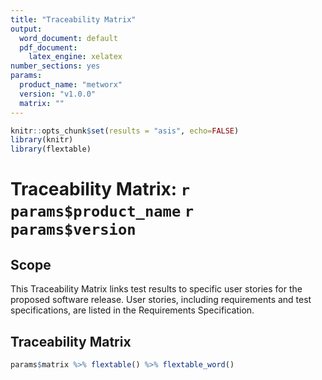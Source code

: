 ```yaml
---
title: "Traceability Matrix"
output:
  word_document: default
  pdf_document:
    latex_engine: xelatex
number_sections: yes
params:
  product_name: "metworx"
  version: "v1.0.0"
  matrix: ""
---
```


```r
knitr::opts_chunk$set(results = "asis", echo=FALSE)
library(knitr)
library(flextable)
```

# Traceability Matrix: `r params$product_name` `r params$version`

## Scope
This Traceability Matrix links test results to specific user stories for the proposed software release. User stories, including requirements and test specifications, are listed in the Requirements Specification.

## Traceability Matrix
```r
params$matrix %>% flextable() %>% flextable_word()
```

